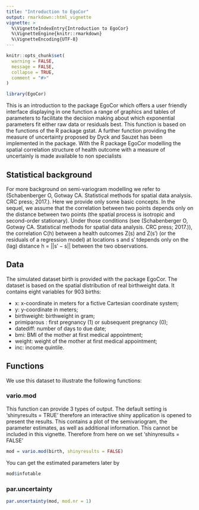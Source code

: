 ```yaml
---
title: "Introduction to EgoCor"
output: rmarkdown::html_vignette
vignette: >
  %\VignetteIndexEntry{Introduction to EgoCor}
  %\VignetteEngine{knitr::rmarkdown}
  %\VignetteEncoding{UTF-8}
---
```


```r
knitr::opts_chunk$set(
  warning = FALSE,
  message = FALSE,
  collapse = TRUE,
  comment = "#>"
)
```

```r
library(EgoCor)
```

This is an introduction to the package EgoCor which offers a user friendly interface displaying in one function a range of graphics and tables of parameters to facilitate the decision making about which exponential parameters fit either raw data or residuals best. This function is based on the functions of the R package gstat. A further function providing the measure of uncertainty proposed by Dyck and Sauzet has been implemented in the package.
With the R package EgoCor modelling the spatial correlation structure of health outcome with a measure of uncertainly is made available to non specialists

## Statistical background

For more background on semi-variogram modelling we refer to (Schabenberger O, Gotway CA. Statistical methods for spatial data analysis. CRC press; 2017.). Here we provide only some basic concepts. In the sequel, we assume that the correlation between two points depends only on the distance between two points (the spatial process is isotropic and second-order stationary). Under those conditions (see (Schabenberger O, Gotway CA. Statistical methods for spatial data analysis. CRC press; 2017.)), the correlation C(h) between a health outcomes Z(s) and Z(s′) (or the residuals of a regression model) at locations s and s′ tdepends only on the (lag) distance h = ||s′ − s|| between the two observations.


## Data

The simulated dataset birth is provided with the package EgoCor. The dataset is based on the spatial distribution of real birthweight data. It contains eight variables for 903 births:

* x: x-coordinate in meters for a fictive Cartesian coordinate system; 
* y: y-coordinate in meters;
* birthweight: birthweight in gram;
* primiparous : first pregnancy (1) or subsequent pregnancy (0);
* datediff: number of days to due date;
* bmi: BMI of the mother at first medical appointment;
* weight: weight of the mother at first medical appointment; 
* inc: income quintile.

## Functions

We use this dataset to illustrate the following functions:

### vario.mod

This function can provide 3 types of output. The default setting is 'shinyresults = TRUE' therefore an interactive shiny application is opened to present the results. This contains a plot of the semivariogram, the parameter estimates, as well as additional information. This cannot be included in this vignette. Therefore from here on we set 'shinyresults = FALSE'

```r
mod = vario.mod(birth, shinyresults = FALSE)
```
You can get the estimated parameters later by
```r
mod$infotable
```

### par.uncertainty

```r
par.uncertainty(mod, mod.nr = 1)
```



